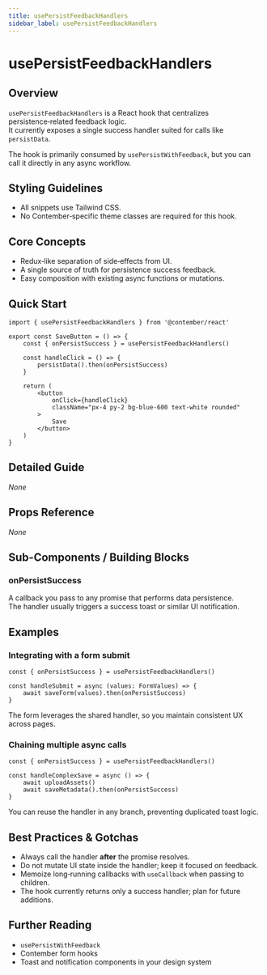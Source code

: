 ```yaml
---
title: usePersistFeedbackHandlers
sidebar_label: usePersistFeedbackHandlers
---
```


# usePersistFeedbackHandlers

## Overview
`usePersistFeedbackHandlers` is a React hook that centralizes persistence‑related feedback logic.  
It currently exposes a single success handler suited for calls like `persistData`.

The hook is primarily consumed by `usePersistWithFeedback`, but you can call it directly in any async workflow.

## Styling Guidelines
* All snippets use Tailwind CSS.  
* No Contember‑specific theme classes are required for this hook.

## Core Concepts
* Redux‑like separation of side‑effects from UI.
* A single source of truth for persistence success feedback.
* Easy composition with existing async functions or mutations.

## Quick Start
```tsx
import { usePersistFeedbackHandlers } from '@contember/react'

export const SaveButton = () => {
	const { onPersistSuccess } = usePersistFeedbackHandlers()

	const handleClick = () => {
		persistData().then(onPersistSuccess)
	}

	return (
		<button
			onClick={handleClick}
			className="px-4 py-2 bg-blue-600 text-white rounded"
		>
			Save
		</button>
	)
}
```

## Detailed Guide
_None_

## Props Reference
_None_

## Sub-Components / Building Blocks
### onPersistSuccess
A callback you pass to any promise that performs data persistence.  
The handler usually triggers a success toast or similar UI notification.

## Examples

### Integrating with a form submit
```tsx
const { onPersistSuccess } = usePersistFeedbackHandlers()

const handleSubmit = async (values: FormValues) => {
	await saveForm(values).then(onPersistSuccess)
}
```
The form leverages the shared handler, so you maintain consistent UX across pages.

### Chaining multiple async calls
```tsx
const { onPersistSuccess } = usePersistFeedbackHandlers()

const handleComplexSave = async () => {
	await uploadAssets()
	await saveMetadata().then(onPersistSuccess)
}
```
You can reuse the handler in any branch, preventing duplicated toast logic.

## Best Practices & Gotchas
* Always call the handler **after** the promise resolves.
* Do not mutate UI state inside the handler; keep it focused on feedback.
* Memoize long‑running callbacks with `useCallback` when passing to children.
* The hook currently returns only a success handler; plan for future additions.

## Further Reading
* `usePersistWithFeedback`
* Contember form hooks
* Toast and notification components in your design system

<!-- End of Generated Documentation -->